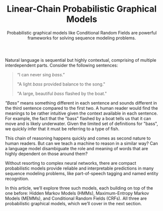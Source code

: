 

<Header>

# Linear-Chain Probabilistic Graphical Models

<Abstract>
  Probabilistic graphical models like Conditional Random Fields are powerful frameworks
  for solving sequence modeling problems.
</Abstract>

</Header>

<HeroImage />

Natural language is sequential but highly contextual, comprising of multiple interdependent parts. Consider the following sentences:

> “I can never sing _bass_.”
>
> "A light _bass_ provided balance to the song."
>
> "A large, beautiful _bass_ flashed by the boat."

_"Bass"_ means something different in each sentence and sounds different in the third sentence compared to the first two. A human reader would find the meanings to be rather intuitive given the context available in each sentence. For example, the fact that the "bass" flashed by a boat tells us that it can move and is likely underwater. Given the limited set of definitions for "bass", we quickly infer that it must be referring to a type of fish.

This chain of reasoning happens quickly and comes as second nature to human readers. But can we teach a machine to reason in a similar way? Can a language model disambiguate the role and meaning of words that are highly dependent on those around them?

Without resorting to complex neural networks, there are compact probabilistic models provide reliable and interpretable predictions in many sequence modeling problems, like part-of-speech tagging and named entity recognition.

In this article, we’ll explore three such models, each building on top of the one before: Hidden Markov Models (HMMs), Maximum-Entropy Markov Models (MEMMs), and Conditional Random Fields (CRFs). All three are probabilistic graphical models, which we’ll cover in the next section.
